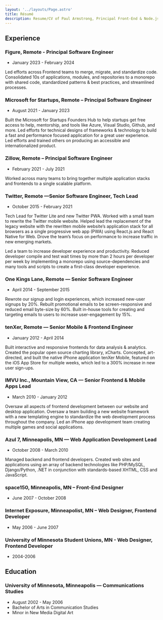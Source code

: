 ```yaml
---
layout: '../layouts/Page.astro'
title: Résumé
description: Resume/CV of Paul Armstrong, Principal Front-End & Node.js Engineer
---
```


## Experience

### Figure, Remote - Principal Software Engineer

- January 2023 - February 2024

Led efforts across Frontend teams to merge, migrate, and standardize code. Consolidated 10s of applications, modules, and repositories to a monorepo with shared code, standardized patterns & best practices, and streamlined processes.

### Microsoft for Startups, Remote – Principal Software Engineer

- August 2021 - January 2023

Built the Microsoft for Startups Founders Hub to help startups get free access to help, mentorship, and tools like Azure, Visual Studio, Github, and more. Led efforts for technical designs of frameworks & technology to build a fast and performance focused application for a great user experience. Led efforts and trained others on producing an accessible and internationalized product.

### Zillow, Remote – Principal Software Engineer

- February 2021 - July 2021

Worked across many teams to bring together multiple application stacks and frontends to a single scalable platform.

### Twitter, Remote —Senior Software Engineer, Tech Lead

- October 2015 - February 2021

Tech Lead for Twitter Lite and new Twitter PWA. Worked with a small team to rewrite the Twitter mobile website. Helped lead the replacement of the legacy website with the rewritten mobile website’s application stack for all browsers as a single progressive web app (PWA) using React.js and React Native for Web. Drove the team’s focus on performance to increase traffic in new emerging markets.

Led a team to increase developer experience and productivity. Reduced developer compile and test wait times by more than 2 hours per developer per week by implementing a monorepo using source-dependencies and many tools and scripts to create a first-class developer experience.

### One Kings Lane, Remote — Senior Software Engineer

- April 2014 - September 2015

Rewrote our signup and login experiences, which increased new-user signups by 20%. Rebuilt promotional emails to be screen-responsive and reduced email byte-size by 60%. Built in-house tools for creating and targeting emails to users to increase user-engagement by 15%.

### tenXer, Remote — Senior Mobile & Frontend Engineer

- January 2012 - April 2014

Built interactive and responsive frontends for data analysis & analytics. Created the popular open source charting library, xCharts. Concepted, art-directed, and built the native iPhone application tenXer Mobile, featured on the iOS App Store for multiple weeks, which led to a 300% increase in new user sign-ups.

### IMVU Inc., Mountain View, CA — Senior Frontend & Mobile Apps Lead

- March 2010 - January 2012

Oversaw all aspects of frontend development between our website and desktop application. Oversaw a team building a new website framework with a new templating engine to standardize the web development process throughout the company. Led an iPhone app development team creating multiple games and social applications.

### Azul 7, Minneapolis, MN — Web Application Development Lead

- October 2008 - March 2010

Managed backend and frontend developers. Created web sites and applications using an array of backend technologies like PHP/MySQL, Django/Python, .NET in conjunction with standards-based XHTML, CSS and JavaScript.

### space150, Minneapolis, MN – Front-End Designer

- June 2007 - October 2008

### Internet Exposure, Minneapolist, MN – Web Designer, Frontend Developer

- May 2006 - June 2007

### University of Minnesota Student Unions, MN - Web Designer, Frontend Developer

- 2004-2006

## Education

### University of Minnesota, Minneapolis — Communications Studies

- August 2002 - May 2006
- Bachelor of Arts in Communication Studies
- Minor in New Media Digital Art
